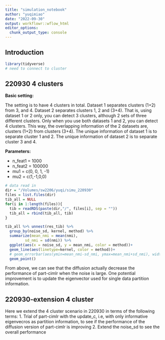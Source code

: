 ```yaml
---
title: "simulation_notebook"
author: "yuqimiao"
date: "2022-09-30"
output: workflowr::wflow_html
editor_options:
  chunk_output_type: console
---
```


## Introduction

```r
library(tidyverse)
# need to connect to cluster
```

## 220930 4 clusters

**Basic setting: **

The setting is to have 4 clusters in total. Dataset 1 separates clusters (1+2) from 3, and 4. Dataset 2 separates clusters 1, 2 and (3+4). That is, using dataset 1 or 2 only, you can detect 3 clusters, although 2 sets of three different clusters. Only when you use both datasets 1 and 2, you can detect 4 clusters. This way, the overlapping information of the 2 datasets are, clusters (1+2) from clusters (3+4). The unique information of dataset 1 is to separate cluster 1 and 2. The unique information of dataset 2 is to separate cluster 3 and 4.

**Parameters: **

* n_feat1 = 1000
* n_feat2 = 100000
* mu1 = c(0, 0, 1, -1)
* mu2 = c(1,-1,0,0)

```r
# data read in
dir = "/Volumes/sw2206/yuqi/simu_220930"
files = list.files(dir)
tib_all = NULL
for(i in 1:length(files)){
  tib = readRDS(paste(dir,"/", files[i], sep = ""))
  tib_all = rbind(tib_all, tib)
}

tib_all %>% unnest(res_tib) %>% 
  group_by(noise_sd, kernel, method) %>% 
  summarize(mean_nmi = mean(nmi),
         sd_nmi = sd(nmi)) %>% 
  ggplot(aes(x = noise_sd, y = mean_nmi, color = method))+
  geom_line(aes(linetype=kernel, color = method))+
  # geom_errorbar(aes(ymin=mean_nmi-sd_nmi, ymax=mean_nmi+sd_nmi), width=.2)
  geom_point()
```

From above, we can see that the diffusion actually decrease the performance of part-cimlr when the noise is large. One potential improvement is to update the eigenvector used for single data partition information. 

## 220930-extension 4 cluster

Here we extend the 4 cluster scenario in 220930 in terms of the following terms:
1. Trial of part-cimlr with the update_c, i.e, with only informative eigenvecros as partition information, to see if the performance of the diffusion version of part-cimlr is improving
2. Extend the noise_sd to see the overall performance
